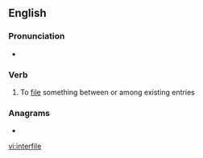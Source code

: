 ==English==

===Pronunciation===
* {{rhymes|aɪl|lang=en}}

===Verb===
{{en-verb|interfil}}

# To [[file]] something between or among existing entries

===Anagrams===
* {{l|en|infertile}}

[[vi:interfile]]